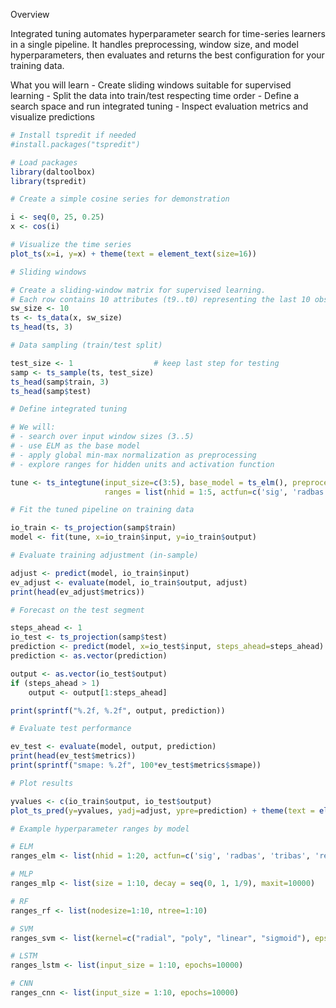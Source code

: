 Overview

Integrated tuning automates hyperparameter search for time-series learners in a single pipeline. It handles preprocessing, window size, and model hyperparameters, then evaluates and returns the best configuration for your training data.

What you will learn
- Create sliding windows suitable for supervised learning
- Split the data into train/test respecting time order
- Define a search space and run integrated tuning
- Inspect evaluation metrics and visualize predictions

```r
# Install tspredit if needed
#install.packages("tspredit")
```

```r
# Load packages
library(daltoolbox)
library(tspredit) 
```


```r
# Create a simple cosine series for demonstration

i <- seq(0, 25, 0.25)
x <- cos(i)
```

```r
# Visualize the time series
plot_ts(x=i, y=x) + theme(text = element_text(size=16))
```



```r
# Sliding windows

# Create a sliding-window matrix for supervised learning.
# Each row contains 10 attributes (t9..t0) representing the last 10 observations.
sw_size <- 10
ts <- ts_data(x, sw_size)
ts_head(ts, 3)
```

```r
# Data sampling (train/test split)

test_size <- 1                  # keep last step for testing
samp <- ts_sample(ts, test_size)
ts_head(samp$train, 3)
ts_head(samp$test)
```

```r
# Define integrated tuning

# We will:
# - search over input window sizes (3..5)
# - use ELM as the base model
# - apply global min-max normalization as preprocessing
# - explore ranges for hidden units and activation function

tune <- ts_integtune(input_size=c(3:5), base_model = ts_elm(), preprocess = list(ts_norm_gminmax()),
                     ranges = list(nhid = 1:5, actfun=c('sig', 'radbas', 'tribas', 'relu', 'purelin')))

```

```r
# Fit the tuned pipeline on training data

io_train <- ts_projection(samp$train)
model <- fit(tune, x=io_train$input, y=io_train$output)
```

```r
# Evaluate training adjustment (in-sample)

adjust <- predict(model, io_train$input)
ev_adjust <- evaluate(model, io_train$output, adjust)
print(head(ev_adjust$metrics))
```

```r
# Forecast on the test segment

steps_ahead <- 1
io_test <- ts_projection(samp$test)
prediction <- predict(model, x=io_test$input, steps_ahead=steps_ahead)
prediction <- as.vector(prediction)

output <- as.vector(io_test$output)
if (steps_ahead > 1)
    output <- output[1:steps_ahead]

print(sprintf("%.2f, %.2f", output, prediction))
```

```r
# Evaluate test performance

ev_test <- evaluate(model, output, prediction)
print(head(ev_test$metrics))
print(sprintf("smape: %.2f", 100*ev_test$metrics$smape))
```

```r
# Plot results

yvalues <- c(io_train$output, io_test$output)
plot_ts_pred(y=yvalues, yadj=adjust, ypre=prediction) + theme(text = element_text(size=16))
```

```r
# Example hyperparameter ranges by model

# ELM
ranges_elm <- list(nhid = 1:20, actfun=c('sig', 'radbas', 'tribas', 'relu', 'purelin'))

# MLP
ranges_mlp <- list(size = 1:10, decay = seq(0, 1, 1/9), maxit=10000)

# RF
ranges_rf <- list(nodesize=1:10, ntree=1:10)

# SVM
ranges_svm <- list(kernel=c("radial", "poly", "linear", "sigmoid"), epsilon=seq(0, 1, 0.1), cost=seq(20, 100, 20))

# LSTM
ranges_lstm <- list(input_size = 1:10, epochs=10000)

# CNN
ranges_cnn <- list(input_size = 1:10, epochs=10000)
```

